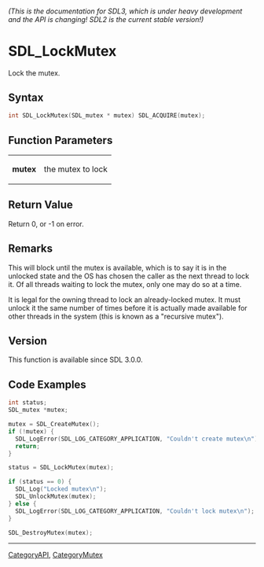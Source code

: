 ====== (This is the documentation for SDL3, which is under heavy development and the API is changing! SDL2 is the current stable version!) ======
= SDL_LockMutex =

Lock the mutex.

== Syntax ==

<syntaxhighlight lang='c'>
int SDL_LockMutex(SDL_mutex * mutex) SDL_ACQUIRE(mutex);
</syntaxhighlight>

== Function Parameters ==

{|
|'''mutex'''
|the mutex to lock
|}

== Return Value ==

Return 0, or -1 on error.

== Remarks ==

This will block until the mutex is available, which is to say it is in the
unlocked state and the OS has chosen the caller as the next thread to lock
it. Of all threads waiting to lock the mutex, only one may do so at a time.

It is legal for the owning thread to lock an already-locked mutex. It must
unlock it the same number of times before it is actually made available for
other threads in the system (this is known as a "recursive mutex").

== Version ==

This function is available since SDL 3.0.0.

== Code Examples ==

<!-- # Begin Mutex Example -->
<syntaxhighlight lang='c'>
int status;
SDL_mutex *mutex;

mutex = SDL_CreateMutex();
if (!mutex) {
  SDL_LogError(SDL_LOG_CATEGORY_APPLICATION, "Couldn't create mutex\n");
  return;
}

status = SDL_LockMutex(mutex);

if (status == 0) {
  SDL_Log("Locked mutex\n");
  SDL_UnlockMutex(mutex);
} else {
  SDL_LogError(SDL_LOG_CATEGORY_APPLICATION, "Couldn't lock mutex\n");
}

SDL_DestroyMutex(mutex);
</syntaxhighlight>
<!-- # End Mutex Example -->

----
[[CategoryAPI]], [[CategoryMutex]]


